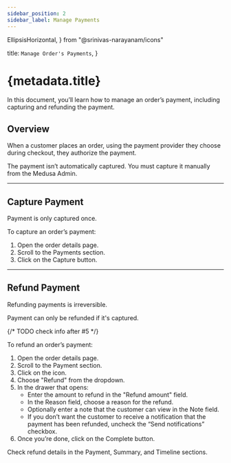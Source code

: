 ```yaml
---
sidebar_position: 2
sidebar_label: Manage Payments
---
```


  EllipsisHorizontal, 
} from "@srinivas-narayanam/icons"

  title: `Manage Order's Payments`,
}

# {metadata.title}

In this document, you’ll learn how to manage an order’s payment, including capturing and refunding the payment.

## Overview

When a customer places an order, using the payment provider they choose during checkout, they authorize the payment.

The payment isn’t automatically captured. You must capture it manually from the Medusa Admin.

---

## Capture Payment

<Note>

Payment is only captured once.

</Note>

To capture an order’s payment:

1. Open the order details page.
2. Scroll to the Payments section.
3. Click on the Capture button.

---

## Refund Payment

<Note type="warning">

Refunding payments is irreversible.

</Note>

<Note type="check">

Payment can only be refunded if it's captured.

</Note>

{/* TODO check info after #5 */}

To refund an order’s payment:

1. Open the order details page.
2. Scroll to the Payment section.
3. Click on the <InlineIcon Icon={EllipsisHorizontal} alt="three-dots" /> icon.
4. Choose "Refund" from the dropdown.
5. In the drawer that opens:
    - Enter the amount to refund in the "Refund amount" field.
    - In the Reason field, choose a reason for the refund.
    - Optionally enter a note that the customer can view in the Note field.
    - If you don’t want the customer to receive a notification that the payment has been refunded, uncheck the “Send notifications” checkbox.
6. Once you’re done, click on the Complete button.

Check refund details in the Payment, Summary, and Timeline sections.

